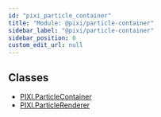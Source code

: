 ```yaml
---
id: "pixi_particle_container"
title: "Module: @pixi/particle-container"
sidebar_label: "@pixi/particle-container"
sidebar_position: 0
custom_edit_url: null
---
```

## Classes
* [PIXI.ParticleContainer](../classes/PIXI.ParticleContainer.pixi_particle_container)
* [PIXI.ParticleRenderer](../classes/PIXI.ParticleRenderer.pixi_particle_container)

    